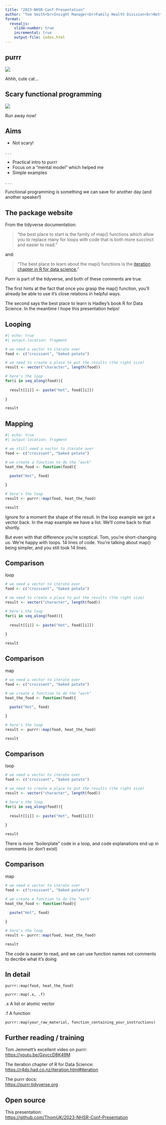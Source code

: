 ```yaml
---
title: "2023-NHSR-Conf-Presentation"
author: "Tom Smith<br>Insight Manager<br>Family Health Division<br>Nottingham University Hospitals NHS Trust"
format: 
  revealjs:
    slide-number: true
    incremental: true
    output-file: index.html
---
```


<style>
.highlighted {
  background-color: yellow;
}
</style>

## purrr

![](purrr_logo.png){fig-align="center"}

Ahhh, cute cat...

## Scary functional programming

![](purrr_logo.png){fig-align="center"}

Run away now!

## Aims

* Not scary!

. . .  

:::{.nonincremental}
* Practical intro to purrr
* Focus on a "mental model" which helped me
* Simple examples
:::

. . .  

Functional programming is something we can save for another day (and another speaker!)

## The package website

From the tidyverse documentation: 

> "the best place to start is the family of map() functions which allow you to replace many for loops with code that is both more succinct and easier to read."

and: 

> "The best place to learn about the map() functions is the [iteration chapter in R for data science.](https://r4ds.had.co.nz/iteration.html)"

::: {.notes}
Purrr is part of the tidyverse, and both of these comments are true.  

The first hints at the fact that once you grasp the map() function, you'll already be able to use it's close relations in helpful ways.  

The second says the best place to learn is Hadley's book R for Data Science.  In the meantime I hope this presentation helps!
:::

## Looping

```r
#| echo: true
#| output-location: fragment

# we need a vector to iterate over
food <- c("croissant", "baked potato")

# we need to create a place to put the results (the right size)
result <- vector("character", length(food))

# here's the loop
for(i in seq_along(food)){
  
  result[[i]] <- paste("Hot", food[[i]])
  
}

result

```

## Mapping

```r
#| echo: true
#| output-location: fragment

# we still need a vector to iterate over
food <- c("croissant", "baked potato")

# we create a function to do the "work"
heat_the_food <- function(food){
  
  paste("Hot", food)

}

# here's the loop
result <- purrr::map(food, heat_the_food)

result

```
::: {.notes}
Ignore for a moment the shape of the result.  In the loop example we got a vector back.  In the map example we have a list.  We'll come back to that shortly.

But even with that difference you're sceptical.  Tom, you're short-changing us.  We're happy with loops.  14 lines of code.  You're talking about map() being simpler, and you still took 14 lines.  
:::

## Comparison {auto-animate=true}

loop 
```.r

# we need a vector to iterate over
food <- c("croissant", "baked potato")

# we need to create a place to put the results (the right size)
result <- vector("character", length(food))

# here's the loop
for(i in seq_along(food)){
  
  result[[i]] <- paste("Hot", food[[i]])
  
}

result

```

## Comparison {auto-animate=true}
map
```.r

# we need a vector to iterate over
food <- c("croissant", "baked potato")

# we create a function to do the "work"
heat_the_food <- function(food){
  
  paste("Hot", food)

}

# here's the loop
result <- purrr::map(food, heat_the_food)

result

```

## Comparison {auto-animate=true}

loop 
```.r

# we need a vector to iterate over
food <- c("croissant", "baked potato")

# we need to create a place to put the results (the right size)
result <- vector("character", length(food))

# here's the loop
for(i in seq_along(food)){
  
  result[[i]] <- paste("Hot", food[[i]])
  
}

result

```

There is more "boilerplate" code in a loop, and code explanations end up in comments (or don't exist)

## Comparison {auto-animate=true}
map
```.r

# we need a vector to iterate over
food <- c("croissant", "baked potato")

# we create a function to do the "work"
heat_the_food <- function(food){
  
  paste("Hot", food)

}

# here's the loop
result <- purrr::map(food, heat_the_food)

result

```

The code is easier to read, and we can use function names not comments to decribe what it's doing

## In detail

`purrr::map(food, heat_the_food)`

`purrr::map(.x, .f)`

.x A list or atomic vector

.f A function


`purrr::map(your_raw_material, function_containing_your_instructions)`




## Further reading / training

Tom Jemmett's excellent video on purrr:  
<https://youtu.be/GxvccD8K49M>

The iteration chapter of R for Data Science:  
<https://r4ds.had.co.nz/iteration.html#iteration>

The purrr docs:  
<https://purrr.tidyverse.org>

## Open source

This presentation:  
<https://github.com/ThomUK/2023-NHSR-Conf-Presentation>
